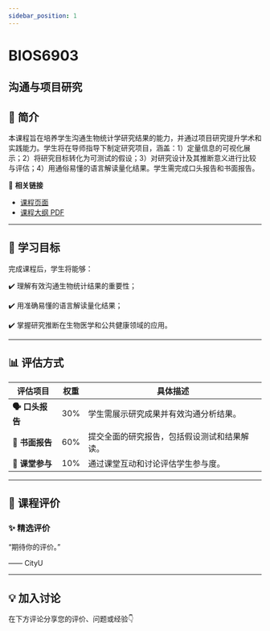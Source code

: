 ```yaml
---
sidebar_position: 1
---
```


# BIOS6903
## 沟通与项目研究

## **📘 简介**
本课程旨在培养学生沟通生物统计学研究结果的能力，并通过项目研究提升学术和实践能力。学生将在导师指导下制定研究项目，涵盖：1）定量信息的可视化展示；2）将研究目标转化为可测试的假设；3）对研究设计及其推断意义进行比较与评估；4）用通俗易懂的语言解读量化结果。学生需完成口头报告和书面报告。

🔗 **相关链接**
- [课程页面](https://www.cityu.edu.hk/catalogue/pg/202526/course/BIOS6903.htm)
- [课程大纲 PDF](https://www.cityu.edu.hk/catalogue/pg/202526/course/BIOS6903.pdf)

---

## **🎯 学习目标**

完成课程后，学生将能够：

✔️ 理解有效沟通生物统计结果的重要性；

✔️ 用准确易懂的语言解读量化结果；

✔️ 掌握研究推断在生物医学和公共健康领域的应用。

---

## **📊 评估方式**

| **评估项目**          | **权重** | **具体描述**                                                                                       |
|----------------------|---------|---------------------------------------------------------------------------------------------------|
| **🗣️ 口头报告**        | 30%     | 学生需展示研究成果并有效沟通分析结果。                                                             |
| **📄 书面报告**        | 60%     | 提交全面的研究报告，包括假设测试和结果解读。                                                       |
| **📄 课堂参与**        | 10%     | 通过课堂互动和讨论评估学生参与度。                                                                 |

---

## **💬 课程评价**

### ✨ **精选评价**
<div className={commentStyles.commentBox}>
    <p className={commentStyles.commentText}>
        “期待你的评价。”
    </p>
    <p className={commentStyles.commentAuthor}>—— CityU</p>
</div>

---

## **💡 加入讨论**

在下方评论分享您的评价、问题或经验👇
<Utterances />